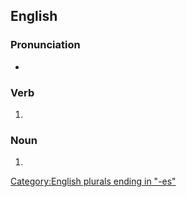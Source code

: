 ==English==

===Pronunciation===
* {{IPA|/ˈflɛksɪz/|lang=en}}

===Verb===
{{head|en|verb form}}

# {{en-third-person singular of|flex}}

===Noun===
{{head|en|noun plural form}}

# {{plural of|flex|lang=en}}

[[Category:English plurals ending in "-es"]]